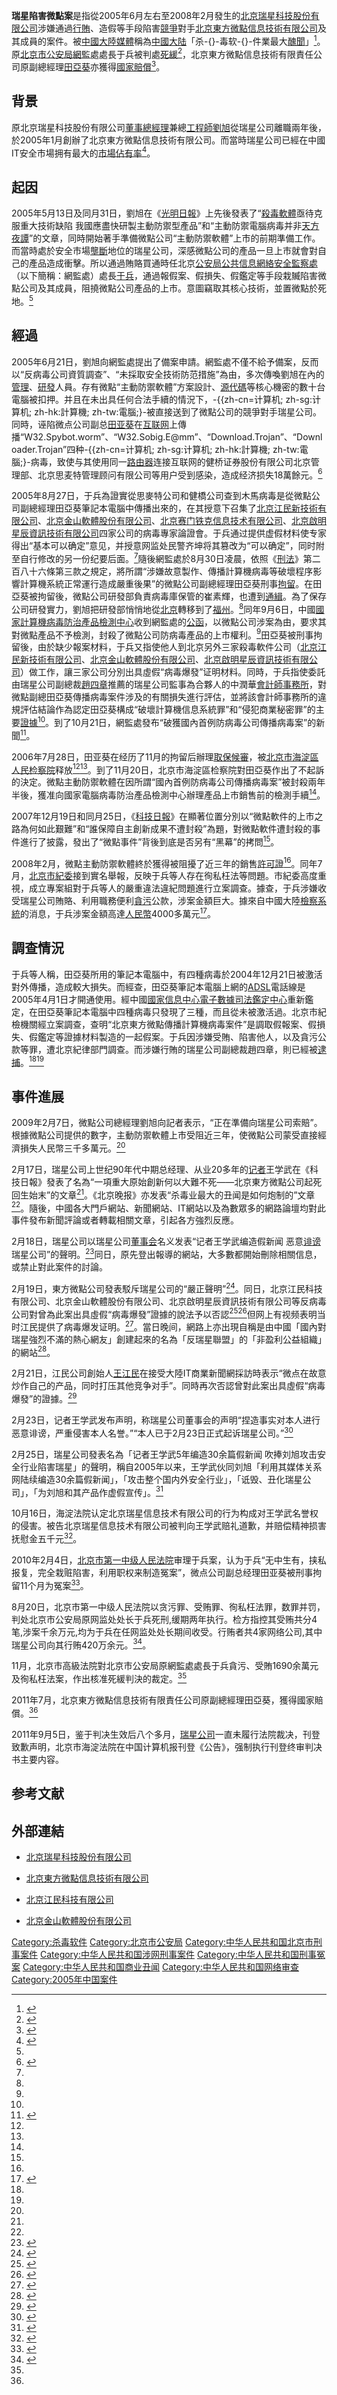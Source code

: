 '''瑞星陷害微點案'''是指從2005年6月左右至2008年2月發生的[[瑞星軟件公司|北京瑞星科技股份有限公司]]涉嫌通過[[行賄|行賄]]、造假等手段陷害[[競爭|競爭]]對手[[北京東方微點信息技術有限公司|北京東方微點信息技術有限公司]]及其成員的案件。被[[中國大陸媒體|中國大陸媒體]]稱為[[中國大陆|中國大陆]]「杀-{}-毒软-{}-件業最大[[醜聞|醜聞]]」<ref name="zdcw">{{cite news | language =zh-hans  | author =  | coauthors =  | url = http://news.sohu.com/20090220/n262355203.shtml | title =媒体曝杀-{}-毒软-{}-件业最大丑闻 瑞星被指贿赂贪官“铲”对手  | work =  | publisher = 搜狐网  | pages =  | date = 2009-02-20  | accessdate =2009-02-22  }}</ref>。原[[北京市公安局|北京市公安局]][[網監|網監]]處處長于兵被判處[[死緩|死緩]]<ref name="ybsh">{{cite news  | language =zh-tw  | author =  | coauthors =  | url =http://news.xinhuanet.com/legal/2010-11/30/c_12829605.htm  | title =北京公安局原網監處長于兵貪污受賄獲死緩  | work =  | publisher =新華網  | pages =  | date =2010-11-30  | accessdate =2011-07-27  | archive-url =https://web.archive.org/web/20101203061702/http://news.xinhuanet.com/legal/2010-11/30/c_12829605.htm  | archive-date =2010-12-03  | dead-url =no  }}</ref>，北京東方微點信息技術有限責任公司原副總經理[[田亞葵|田亞葵]]亦獲得[[國家賠償|國家賠償]]<ref name="gjpc">{{cite news  | language =zh-tw  | author =  | coauthors =  | url =http://news.xinhuanet.com/it/2011-07/22/c_121704947.htm  | title =“中國殺毒業第一假案”受害者獲7.7萬元國家賠償  | work =  | publisher =新華網  | pages =  | date =2011-07-22  | accessdate =2011-07-27  | archive-url =https://web.archive.org/web/20140511213727/http://news.xinhuanet.com/it/2011-07/22/c_121704947.htm  | archive-date =2014-05-11  | dead-url =no  }}</ref>。

== 背景 ==
原北京瑞星科技股份有限公司[[董事總經理|董事總經理]]兼總[[工程師|工程師]][[劉旭|劉旭]]從瑞星公司離職兩年後，於2005年1月創辦了北京東方微點信息技術有限公司。而當時瑞星公司已經在中國IT安全市場拥有最大的[[市場佔有率|市場佔有率]]<ref name="cwpz">{{cite news  | language =zh-cn  | author =  | coauthors =  | url =http://www.chinanews.com.cn/it/kong/news/2009/02-17/1566587.shtml  | title =杀毒业最大丑闻如何炮制: 瑞星行贿 多家公司作假  | work =  | publisher =中國新聞網  | pages =  | date =2009年2月18日  | accessdate =2009-02-22  | archive-url =https://web.archive.org/web/20090220102242/http://www.chinanews.com.cn/it/kong/news/2009/02-17/1566587.shtml  | archive-date =2009年2月20日  | dead-url =no  }}</ref>。

== 起因 ==
2005年5月13日及同月31日，劉旭在《[[光明日報|光明日報]]》上先後發表了“[[殺毒軟體|殺毒軟體]]亟待克服重大技術缺陷 我國應盡快研製主動防禦型產品”和“主動防禦電腦病毒并非[[天方夜譚|天方夜譚]]”的文章，同時開始著手準備微點公司“主動防禦軟體”上市的前期準備工作。而當時處於安全市場[[壟斷|壟斷]]地位的瑞星公司，深感微點公司的產品一旦上市就會對自己的產品造成衝擊。所以通過賄賂買通時任北京[[公安局|公安局]][[公共信息网络安全监察|公共信息網絡安全監察處]]（以下簡稱：網監處）處長[[于兵|于兵]]，通過報假案、假損失、假鑑定等手段栽贓陷害微點公司及其成員，阻撓微點公司產品的上市。意圖竊取其核心技術，並置微點於死地。<ref name="cwpz" />

== 經過 ==
2005年6月21日，劉旭向網監處提出了備案申請。網監處不僅不給予備案，反而以“反病毒公司資質調查”、“未採取安全技術防范措施”為由，多次傳喚劉旭在內的[[管理|管理]]、[[研發|研發]]人員。存有微點“主動防禦軟體”方案設計、[[源代碼|源代碼]]等核心機密的數十台電腦被扣押。并且在未出具任何合法手續的情況下，-{{zh-cn=计算机; zh-sg:计算机; zh-hk:計算機; zh-tw:電腦;}-被直接送到了微點公司的競爭對手瑞星公司。同時，诬陷微点公司副总[[田亚葵|田亚葵]]在[[互联网|互联网]]上傳播“W32.Spybot.worm”、“W32.Sobig.E@mm”、“Download.Trojan”、“Downloader.Trojan”四种-{{zh-cn=计算机; zh-sg:计算机; zh-hk:計算機; zh-tw:電腦;}-病毒，致使与其使用同一[[路由器|路由器]]连接互联网的健桥证券股份有限公司北京管理部、北京思麦特管理顾问有限公司等用户受到感染，造成经济损失18萬餘元。<ref name="cwpl">{{cite news| language =zh-cn| author =| coauthors =| url =http://www.anqn.com/news/a/2006-09-19/a0982287.shtml| title =瑞星VS微點 國內第一樁封殺醜聞 全過程大披露| work =| publisher =安全中國網| pages =| date =2006年9月19日| accessdate =2009-02-22| deadurl =yes| archiveurl =https://web.archive.org/web/20090221152616/http://www.anqn.com/news/a/2006-09-19/a0982287.shtml| archivedate =2009年2月21日}}</ref>

2005年8月27日，于兵為證實從思麥特公司和健橋公司查到木馬病毒是從微點公司副總經理田亞葵筆記本電腦中傳播出來的，在其授意下召集了[[江民防毒軟體|北京江民新技術有限公司]]、[[金山軟件|北京金山軟體股份有限公司]]、[[北京赛门铁克信息技术有限公司|北京赛门铁克信息技术有限公司]]、[[北京啟明星辰資訊技術有限公司|北京啟明星辰資訊技術有限公司]]四家公司的病毒專家論證會。于兵通过提供虚假材料使专家得出“基本可以确定”意见，并授意网监处民警齐坤将其篡改为“可以确定”，同时附至自行修改的另一份纪要后面。<ref name="cwpz" />隨後網監處於8月30日凌晨，依照《[[刑法|刑法]]》第二百八十六條第三款之規定，將所謂“涉嫌故意製作、傳播計算機病毒等破壞程序影響計算機系統正常運行造成嚴重後果”的微點公司副總經理田亞葵刑事[[拘留|拘留]]。在田亞葵被拘留後，微點公司研發部負責病毒庫保管的崔素輝，也遭到[[通緝|通緝]]。為了保存公司研發實力，劉旭把研發部悄悄地從[[北京|北京]]轉移到了[[福州|福州]]。<ref name="cwpz" />同年9月6日，中國[[國家計算機病毒防治產品檢測中心|國家計算機病毒防治產品檢測中心]]收到網監處的[[公函|公函]]，以微點公司涉案為由，要求其對微點產品不予檢測，封殺了微點公司防病毒產品的上市權利。<ref name="cwpz" />田亞葵被刑事拘留後，由於缺少報案材料，于兵又指使他人到北京另外三家殺毒軟件公司（[[江民防毒軟體|北京江民新技術有限公司]]、[[金山軟件|北京金山軟體股份有限公司]]、[[北京啟明星辰資訊技術有限公司|北京啟明星辰資訊技術有限公司]]）做工作，讓三家公司分別出具虛假“病毒爆發”证明材料。同時，于兵指使委託由瑞星公司副總裁[[趙四章|趙四章]]推薦的瑞星公司監事為合夥人的中潤華[[會計師事務所|會計師事務所]]，對微點副總田亞葵傳播病毒案件涉及的有關損失進行評估，並將該會計師事務所的違規評估結論作為認定田亞葵構成“破壞計算機信息系統罪”和“侵犯商業秘密罪”的主要[[證據|證據]]<ref name="cwpz" />。到了10月21日，網監處發布“破獲國內首例防病毒公司傳播病毒案”的新聞<ref name="phcda">{{cite news  | language =zh-cn  | author =  | coauthors =  | url =http://news.xinhuanet.com/legal/2005-10/22/content_3667119.htm  | title =北京破获全国首例故意传播网络病毒案件  | work =  | publisher =新華網  | pages =  | date =2005年10月22日  | accessdate =2014-12-28  | archive-url =https://web.archive.org/web/20141228035307/http://news.xinhuanet.com/legal/2005-10/22/content_3667119.htm  | archive-date =2014年12月28日  | dead-url =no  }}</ref>。

2006年7月28日，田亚葵在经历了11月的拘留后辦理[[取保候審|取保候審]]，被[[北京市海淀區人民检察院|北京市海淀區人民检察院]]释放<ref name="cwpz" /><ref name="cwpl" />。到了11月20日，北京市海淀區检察院對田亞葵作出了不起訴的決定。微點主動防禦軟體在因所謂“國內首例防病毒公司傳播病毒案”被封殺兩年半後，獲准向國家電腦病毒防治產品檢測中心辦理產品上市銷售前的檢測手續<ref name="cwpz" />。

2007年12月19日和同月25日，《[[科技日報|科技日報]]》在顯著位置分別以“微點軟件的上市之路為何如此艱難”和“誰保障自主創新成果不遭封殺”為題，對微點軟件遭封殺的事件進行了披露，發出了“微點事件”背後到底是否另有“黑幕”的拷問<ref name="cwpz" />。

2008年2月，微點主動防禦軟體終於獲得被阻擾了近三年的銷售[[許可證|許可證]]<ref name="cwpz" />。同年7月，[[北京市紀委|北京市紀委]]接到實名舉報，反映于兵等人存在徇私枉法等問題。市紀委高度重視，成立專案組對于兵等人的嚴重違法違紀問題進行立案調查。據查，于兵涉嫌收受瑞星公司賄賂、利用職務便利[[貪污|貪污]]公款，涉案金額巨大。據來自中國大陸[[檢察機關|檢察系統]]的消息，于兵涉案金額高達[[人民幣|人民幣]]4000多萬元<ref name="qshs">{{cite news| language =zh-tw| author =| coauthors =| url =http://news.sina.com.tw/article/20090217/1382627.html| title =北京東方微點起死回生始末| work =| publisher =科技日报·新浪網| pages =| date =2009年2月17日| accessdate =2009-02-22| deadurl =yes| archiveurl =https://web.archive.org/web/20090221205154/http://news.sina.com.tw/article/20090217/1382627.html| archivedate =2009年2月21日}}</ref>。

== 調查情況 ==
于兵等人稱，田亞葵所用的筆記本電腦中，有四種病毒於2004年12月21日被激活對外傳播，造成較大損失。而經查，田亞葵筆記本電腦上網的[[ADSL|ADSL]]電話線是2005年4月1日才開通使用。經中國[[國家信息中心電子數據司法鑑定中心|國家信息中心電子數據司法鑑定中心]]重新鑑定，在田亞葵筆記本電腦中四種病毒只發現了三種，而且從未被激活過。北京市紀檢機關經立案調查，查明“北京東方微點傳播計算機病毒案件”是調取假報案、假損失、假鑑定等證據材料製造的一起假案。于兵因涉嫌受賄、陷害他人，以及貪污公款等罪，遭北京紀律部門調查。而涉嫌行賄的瑞星公司副總裁趙四章，則已經被[[逮捕|逮捕]]。<ref name="zdcw" /><ref name="cwpz" />

== 事件進展 ==
2009年2月7日，微點公司總經理劉旭向記者表示，“正在準備向瑞星公司索賠”。根據微點公司提供的數字，主動防禦軟體上市受阻近三年，使微點公司蒙受直接經濟損失人民幣三千多萬元。<ref name="cwpz" />

2月17日，瑞星公司上世纪90年代中期总经理、从业20多年的[[记者|记者]]王学武在《科技日報》發表了名為“一項重大原始創新何以大難不死——北京東方微點公司起死回生始末”的文章<ref name="qshs" />。《北京晚报》亦发表“杀毒业最大的丑闻是如何炮制的”文章<ref name="cwpz" />。隨後，中國各大門戶網站、新聞網站、IT網站以及為數眾多的網路論壇均對此事件發布新聞評論或者轉載相關文章，引起各方強烈反應。

2月18日，瑞星公司以瑞星公司[[董事会|董事会]]名义发表“记者王学武编造假新闻 恶意[[诽谤|诽谤]]瑞星公司”的聲明。<ref name="rxsm">{{cite news|language=zh-cn |author= |coauthors= |url=http://www.anti-rising.com/forum/read.php?tid=45 |title=记者王学武编造假新闻 恶意诽谤瑞星公司 |work= |publisher=瑞星公司董事會 |pages= |date=2009年2月18日 |accessdate=2014-12-28 |archiveurl=https://web.archive.org/web/20090224163523/http://www.anti-rising.com/forum/read.php?tid=45 |archivedate=2009年2月24日 }}</ref>同日，原先登出報導的網站，大多數都開始刪除相關信息，或禁止對此案件的討論。

2月19日，東方微點公司發表駁斥瑞星公司的“嚴正聲明”<ref name="wdsm">{{cite news|language=zh-cn |author= |coauthors= |url=http://www.micropoint.com.cn/Channel/MicropointNews/20090219223730.html |title=嚴正聲明 |work= |publisher=东方微点有限公司 |pages= |date=2009年2月19日 |accessdate=2014-12-28 |archiveurl=https://web.archive.org/web/20090223215759/http://www.micropoint.com.cn/Channel/MicropointNews/20090219223730.html |archivedate=2009年2月23日 }}</ref>。同日，北京江民科技有限公司、北京金山軟體股份有限公司、北京啟明星辰資訊技術有限公司等反病毒公司對曾為此案出具虛假“病毒爆發”證據的說法予以否認<ref name="jmsm">{{cite news| language =zh-cn| author =| coauthors =| url =http://www.jiangmin.com/News/jiangmin/index/important/2009218124915.htm| title =江民对有关媒体在"微点案"一文中不实报道的声明| work =| publisher =江民有限公司| pages =| date =2009年2月17日| accessdate =2009-02-22| deadurl =yes| archiveurl =https://web.archive.org/web/20090221110808/http://www.jiangmin.com/News/jiangmin/index/important/2009218124915.htm| archivedate =2009年2月21日}}</ref><ref name="eyxh">{{cite news| language =zh-cn| author =| coauthors =| url =http://tech.163.com/09/0220/03/52IKT2ML000915BE.html| title =瑞星卷入“诬陷门” 称系旧将恶意陷害| work =| publisher =網易科技| pages =| date =2009年2月20日| accessdate =2009-02-22| deadurl =yes| archiveurl =https://web.archive.org/web/20141228042945/http://tech.163.com/09/0220/03/52IKT2ML000915BE.html| archivedate =2014年12月28日}}</ref>但网上有视频表明当时江民提供了病毒爆发证明。<ref name="ntgx">{{cite news  | language =zh-cn  | author =  | coauthors =  | url =http://www.cnbeta.com/articles/77473.htm  | title =当年瑞星陷害微点案江民难逃干系  | work =  | publisher =cnBeta  | pages =  | date =2009年2月19日  | accessdate =2009-02-23  | archive-url =https://web.archive.org/web/20090222204600/http://www.cnbeta.com/articles/77473.htm  | archive-date =2009年2月22日  | dead-url =no  }}</ref>。當日晚间，網路上亦出現自稱是由中國「國內對瑞星強烈不滿的熱心網友」創建起來的名為「反瑞星聯盟」的「非盈利公益組織」的網站<ref name="atrx">{{cite news|language=zh-cn |author= |coauthors= |url=http://www.anti-rising.com/forum/read.php?tid=45 |title=关于"反瑞星联盟"的声明 |work= |publisher=「反瑞星联盟」 |pages= |date=2009年2月20日 |accessdate=2014-12-28 |archiveurl=https://web.archive.org/web/20090224163523/http://www.anti-rising.com/forum/read.php?tid=45 |archivedate=2009年2月24日 }}</ref>。

2月21日，江民公司創始人[[王江民|王江民]]在接受大陸IT商業新聞網採訪時表示“微点在故意炒作自己的产品，同时打压其他竞争对手”。同時再次否認曾對此案出具虛假“病毒爆發”的證據。<ref name="bzsd">{{cite news  | language =zh-cn  | author =  | coauthors =  | url =http://www.itxinwen.com/view/new/html/2009-02/2009-02-21-342691.html  | title =王江民：刘旭不择手段炒作 歇斯底里咬其它竞争对手  | work =  | publisher =IT商業新聞網  | pages =  | date =2009年2月21日  | accessdate =2009-02-22  | deadurl =yes  | archiveurl =https://web.archive.org/web/20090228122952/http://www.itxinwen.com/View/new/html/2009-02/2009-02-21-342691.html  | archivedate =2009年2月28日  }}</ref>

2月23日，记者王学武发布声明，称瑞星公司董事会的声明“捏造事实对本人进行恶意诽谤，严重侵害本人名誉。”“本人已于2月23日正式起诉瑞星公司。”<ref name="wxwsm">{{cite news| language =zh-cn| author =| coauthors =| url =http://www.itxinwen.com/View/new/html/2009-02/2009-02-24-344871.html| title =记者王学武就瑞星公司恶意诽谤严正声明| work =| publisher =IT商業新聞網| pages =| date =2009年2月24日| accessdate =2009-02-24| deadurl =yes| archiveurl =https://web.archive.org/web/20090227063716/http://www.itxinwen.com/View/new/html/2009-02/2009-02-24-344871.html| archivedate =2009年2月27日}}</ref>

2月25日，瑞星公司發表名為「记者王学武5年编造30余篇假新闻 吹捧刘旭攻击安全行业陷害瑞星」的聲明，稱自2005年以来，王学武伙同刘旭「利用其媒体关系网陆续编造30余篇假新闻」，「攻击整个国内外安全行业」，「诋毁、丑化瑞星公司」，「为刘旭和其产品作虚假宣传」。<ref name="rxsm2">{{cite news| language =zh-cn| author =| coauthors =| url =http://it.rising.com.cn/new2008/News/NewsInfo/2009-02-25/1235551487d51658.shtml| title =记者王学武5年编造30余篇假新闻 吹捧刘旭攻击安全行业陷害瑞星| work =| publisher =瑞星公司| pages =| date =2009年2月25日| accessdate =2009-02-26| deadurl =yes| archiveurl =https://web.archive.org/web/20090228213102/http://it.rising.com.cn/new2008/News/NewsInfo/2009-02-25/1235551487d51658.shtml| archivedate =2009年2月28日}}</ref>

10月16日，海淀法院认定北京瑞星信息技术有限公司的行为构成对王学武名誉权的侵害。被告北京瑞星信息技术有限公司被判向王学武赔礼道歉，并赔偿精神损害抚慰金五千元<ref>{{cite news | language=zh-cn | author=陈瑜 | coauthors= | url=http://news.jcrb.com/xwjj/200910/t20091017_271678.html | title=瑞星被判向原告赔礼道歉并赔偿精神抚慰金 | accessdate=2009年10月17日 | archive-url=https://web.archive.org/web/20091020125425/http://news.jcrb.com/xwjj/200910/t20091017_271678.html | archive-date=2009年10月20日 | dead-url=no }}</ref>。

2010年2月4日，[[北京市第一中级人民法院|北京市第一中级人民法院]]审理于兵案，认为于兵“无中生有，挟私报复，完全栽赃陷害，利用职权来制造冤案”，微点公司副总经理田亚葵被刑事拘留11个月为冤案<ref>{{cite news | language=zh-cn | author=叶铁桥 | coauthors= | url=http://zqb.cyol.com/content/2010-02/05/content_3077711.htm | title=一个网监处长炮制的假案 | accessdate=2010年2月5日 | archive-url=https://web.archive.org/web/20100304080536/http://zqb.cyol.com/content/2010-02/05/content_3077711.htm | archive-date=2010年3月4日 | dead-url=no }}</ref>。

8月20日，北京市第一中级人民法院以贪污罪、受贿罪、徇私枉法罪，数罪并罚，判处北京市公安局原网监处处长于兵死刑,缓期两年执行。检方指控其受贿共分4笔,涉案千余万元,均为于兵在任网监处处长期间收受。行贿者共4家网络公司,其中瑞星公司向其行贿420万余元。<ref>{{cite news | language=zh-cn | author= | coauthors= | url=http://it.people.com.cn/GB/42893/196083/12551502.html | title=死缓背后：一个网监处长的IT江湖 | accessdate= | archive-url=https://web.archive.org/web/20100901212300/http://it.people.com.cn/GB/42893/196083/12551502.html | archive-date=2010-09-01 | dead-url=no }}</ref>。

11月，北京市高級法院對北京市公安局原網監處處長于兵貪污、受賄1690余萬元及徇私枉法案，作出核准死緩判決的裁定。<ref name="ybsh" />

2011年7月，北京東方微點信息技術有限責任公司原副總經理田亞葵，獲得國家賠償。<ref name="gjpc" />

2011年9月5日，鉴于判决生效后八个多月，[[瑞星|瑞星公司]]一直未履行法院裁决，刊登致歉声明，北京市海淀法院在中国计算机报刊登《公告》，强制执行刊登终审判决书主要内容。

== 参考文献 ==
{{Reflist|2}}

== 外部連結 ==
*{{zh-cn}}[http://www.rising.com.cn/ 北京瑞星科技股份有限公司] {{Wayback|url=http://www.rising.com.cn/ |date=20210421111013 }}
*{{zh-cn}}[http://www.micropoint.com.cn/ 北京東方微點信息技術有限公司] {{Wayback|url=http://www.micropoint.com.cn/ |date=20210413123121 }}
*{{zh-cn}}[http://www.jiangmin.com/ 北京江民科技有限公司] {{Wayback|url=http://www.jiangmin.com/ |date=20210330155835 }}
*{{zh-cn}}[http://www.kingsoft.com/ 北京金山軟體股份有限公司] {{Wayback|url=http://www.kingsoft.com/ |date=20170806055842 }}

[[Category:杀毒软件|Category:杀毒软件]]
[[Category:北京市公安局|Category:北京市公安局]]
[[Category:中华人民共和国北京市刑事案件|Category:中华人民共和国北京市刑事案件]]
[[Category:中华人民共和国涉网刑事案件|Category:中华人民共和国涉网刑事案件]]
[[Category:中华人民共和国刑事冤案|Category:中华人民共和国刑事冤案]]
[[Category:中华人民共和国商业丑闻|Category:中华人民共和国商业丑闻]]
[[Category:中华人民共和国网络审查|Category:中华人民共和国网络审查]]
[[Category:2005年中国案件|Category:2005年中国案件]]